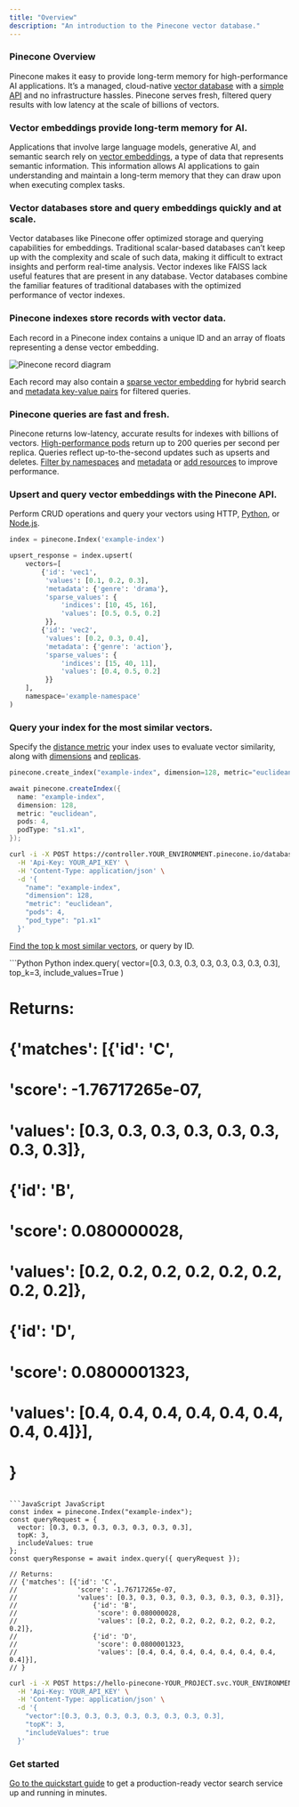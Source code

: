 ```yaml
---
title: "Overview"
description: "An introduction to the Pinecone vector database."
---
```


### Pinecone Overview

Pinecone makes it easy to provide long-term memory for high-performance AI applications. It’s a managed, cloud-native [vector database](https://www.pinecone.io/learn/vector-database/) with a [simple API](/reference/) and no infrastructure hassles. Pinecone serves fresh, filtered query results with low latency at the scale of billions of vectors.

### Vector embeddings provide long-term memory for AI.

Applications that involve large language models, generative AI, and semantic search rely on [vector embeddings](https://www.pinecone.io/learn/vector-embeddings-for-developers/), a type of data that represents semantic information. This information allows AI applications to gain understanding and maintain a long-term memory that they can draw upon when executing complex tasks. 

### Vector databases store and query embeddings quickly and at scale.

Vector databases like Pinecone offer optimized storage and querying capabilities for embeddings. Traditional scalar-based databases can’t keep up with the complexity and scale of such data, making it difficult to extract insights and perform real-time analysis. Vector indexes like FAISS lack useful features that are present in any database. Vector databases combine the familiar features of traditional databases with the optimized performance of vector indexes.

### Pinecone indexes store records with vector data.

Each record in a Pinecone index contains a unique ID and an array of floats representing a dense vector embedding. 

![Pinecone record diagram](/images/record-diagram.png)

Each record may also contain a [sparse vector embedding](/docs/hybrid-search) for hybrid search and [metadata key-value pairs](/docs/metadata-filtered-search) for filtered queries.

### Pinecone queries are fast and fresh.

Pinecone returns low-latency, accurate results for indexes with billions of vectors. [High-performance pods](/docs/indexes#p2-pods) return up to 200 queries per second per replica. Queries reflect up-to-the-second updates such as upserts and deletes. [Filter by namespaces](/docs/namespaces) and [metadata](/docs/metadata-filtering) or [add resources](/docs/scaling-indexes) to improve performance.

### Upsert and query vector embeddings with the Pinecone API.

Perform CRUD operations and query your vectors using HTTP, [Python](/docs/python-client), or [Node.js](/docs/node-client).

```Python Python
index = pinecone.Index('example-index') 

upsert_response = index.upsert(
    vectors=[
        {'id': 'vec1',
         'values': [0.1, 0.2, 0.3],
         'metadata': {'genre': 'drama'},
         'sparse_values': {
             'indices': [10, 45, 16],
             'values': [0.5, 0.5, 0.2]
         }},
        {'id': 'vec2',
         'values': [0.2, 0.3, 0.4],
         'metadata': {'genre': 'action'},
         'sparse_values': {
             'indices': [15, 40, 11],
             'values': [0.4, 0.5, 0.2]
         }}
    ],
    namespace='example-namespace'
)
```

### Query your index for the most similar vectors.

Specify the [distance metric](indexes#distance-metrics) your index uses to evaluate vector similarity, along with [dimensions](manage-indexes#creating-an-index) and [replicas](manage-indexes#replicas).

<CodeGroup>

```Python Python
pinecone.create_index("example-index", dimension=128, metric="euclidean", pods=4, pod_type="s1.x1")
```

```Java JavaScript
await pinecone.createIndex({
  name: "example-index",
  dimension: 128,
  metric: "euclidean",
  pods: 4,
  podType: "s1.x1",
});
```

```bash url
curl -i -X POST https://controller.YOUR_ENVIRONMENT.pinecone.io/databases \
  -H 'Api-Key: YOUR_API_KEY' \
  -H 'Content-Type: application/json' \
  -d '{
    "name": "example-index",
    "dimension": 128,
    "metric": "euclidean",
    "pods": 4,
    "pod_type": "p1.x1"
  }'
```

</CodeGroup>

[Find the top k most similar vectors](query-data#sending-a-query), or query by ID.

<CodeGroup>
```Python Python
index.query(
  vector=[0.3, 0.3, 0.3, 0.3, 0.3, 0.3, 0.3, 0.3],
  top_k=3,
  include_values=True
)

# Returns:
# {'matches': [{'id': 'C',
#               'score': -1.76717265e-07,
#               'values': [0.3, 0.3, 0.3, 0.3, 0.3, 0.3, 0.3, 0.3]},
#                   {'id': 'B',
#                    'score': 0.080000028,
#                    'values': [0.2, 0.2, 0.2, 0.2, 0.2, 0.2, 0.2, 0.2]},
#                   {'id': 'D',
#                    'score': 0.0800001323,
#                    'values': [0.4, 0.4, 0.4, 0.4, 0.4, 0.4, 0.4, 0.4]}],
# }
```

```JavaScript JavaScript
const index = pinecone.Index("example-index");
const queryRequest = {
  vector: [0.3, 0.3, 0.3, 0.3, 0.3, 0.3, 0.3],
  topK: 3,
  includeValues: true
};
const queryResponse = await index.query({ queryRequest });

// Returns:
// {'matches': [{'id': 'C',
//               'score': -1.76717265e-07,
//               'values': [0.3, 0.3, 0.3, 0.3, 0.3, 0.3, 0.3, 0.3]},
//                   {'id': 'B',
//                    'score': 0.080000028,
//                    'values': [0.2, 0.2, 0.2, 0.2, 0.2, 0.2, 0.2, 0.2]},
//                   {'id': 'D',
//                    'score': 0.0800001323,
//                    'values': [0.4, 0.4, 0.4, 0.4, 0.4, 0.4, 0.4, 0.4]}],
// }
```

```bash curl
curl -i -X POST https://hello-pinecone-YOUR_PROJECT.svc.YOUR_ENVIRONMENT.pinecone.io/query \
  -H 'Api-Key: YOUR_API_KEY' \
  -H 'Content-Type: application/json' \
  -d '{
    "vector":[0.3, 0.3, 0.3, 0.3, 0.3, 0.3, 0.3, 0.3],
    "topK": 3,
    "includeValues": true
  }'
```
</CodeGroup>

### Get started

[Go to the quickstart guide](/docs/quickstart) to get a production-ready vector search service up and running in minutes.